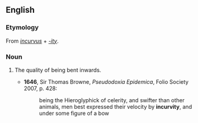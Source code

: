 ==English==

===Etymology===
From {{etyl|la|en}} ''[[incurvus]]'' + ''[[-ity]]''.

===Noun===
{{en-noun|-|incurvities}}

# {{lb|en|obsolete}} The quality of being bent inwards.
#* '''1646''', Sir Thomas Browne, ''Pseudodoxia Epidemica'', Folio Society 2007, p. 428:
#*: being the Hieroglyphick of celerity, and swifter than other animals, men best expressed their velocity by '''incurvity''', and under some figure of a bow